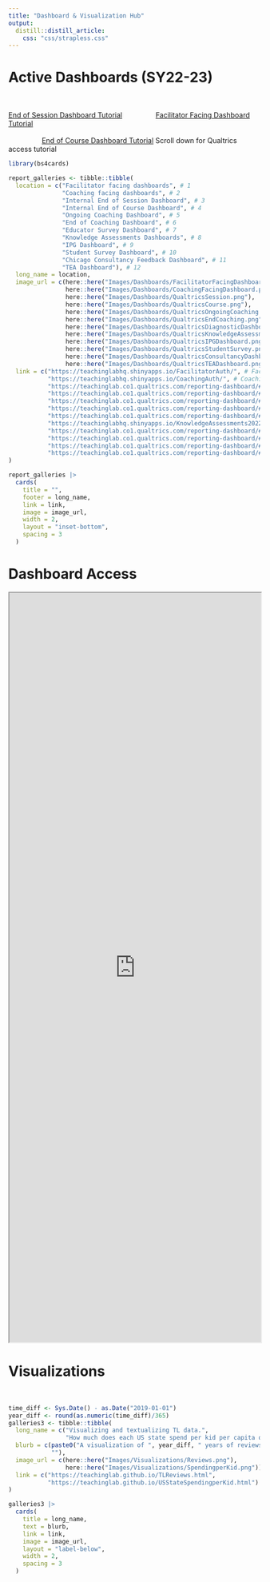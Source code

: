 ```yaml
---
title: "Dashboard & Visualization Hub"
output: 
  distill::distill_article:
    css: "css/strapless.css"
---
```


<!-- <base target="_blank"/> -->

# Active Dashboards (SY22-23)

<br>

<a href="https://youtu.be/mRBWfdjEv-4">End of Session Dashboard Tutorial</a>  &nbsp;&nbsp;&nbsp;&nbsp;&nbsp;&nbsp;&nbsp;&nbsp;&nbsp;&nbsp;&nbsp;&nbsp;&nbsp;&nbsp;&nbsp;&nbsp;<a href="https://youtu.be/dxE-PciN-ZY">Facilitator Facing Dashboard Tutorial</a>
<br>
<br>
&nbsp;&nbsp;&nbsp;&nbsp;&nbsp;&nbsp;&nbsp;&nbsp;&nbsp;&nbsp;&nbsp;&nbsp;&nbsp;&nbsp;&nbsp;&nbsp; <a href="https://youtu.be/KZsLENMy8cg">End of Course Dashboard Tutorial</a>    Scroll down for Qualtrics access tutorial

```r
library(bs4cards)

report_galleries <- tibble::tibble(
  location = c("Facilitator facing dashboards", # 1
               "Coaching facing dashboards", # 2
               "Internal End of Session Dashboard", # 3
               "Internal End of Course Dashboard", # 4
               "Ongoing Coaching Dashboard", # 5
               "End of Coaching Dashboard", # 6
               "Educator Survey Dashboard", # 7
               "Knowledge Assessments Dashboards", # 8
               "IPG Dashboard", # 9
               "Student Survey Dashboard", # 10
               "Chicago Consultancy Feedback Dashboard", # 11
               "TEA Dashboard"), # 12
  long_name = location,
  image_url = c(here::here("Images/Dashboards/FacilitatorFacingDashboard.png"),
                here::here("Images/Dashboards/CoachingFacingDashboard.png"),
                here::here("Images/Dashboards/QualtricsSession.png"),
                here::here("Images/Dashboards/QualtricsCourse.png"),
                here::here("Images/Dashboards/QualtricsOngoingCoaching.png"),
                here::here("Images/Dashboards/QualtricsEndCoaching.png"),
                here::here("Images/Dashboards/QualtricsDiagnosticDashboard.png"),
                here::here("Images/Dashboards/QualtricsKnowledgeAssessment.png"),
                here::here("Images/Dashboards/QualtricsIPGDashboard.png"),
                here::here("Images/Dashboards/QualtricsStudentSurvey.png"),
                here::here("Images/Dashboards/QualtricsConsultancyDashboard.png"),
                here::here("Images/Dashboards/QualtricsTEADashboard.png")),
  link = c("https://teachinglabhq.shinyapps.io/FacilitatorAuth/", # Facilitator board 1
           "https://teachinglabhq.shinyapps.io/CoachingAuth/", # Coaching board 2
           "https://teachinglab.co1.qualtrics.com/reporting-dashboard/#/dashboard/62cf1818b2bfe20010b73370", # End of Session 3
           "https://teachinglab.co1.qualtrics.com/reporting-dashboard/#/dashboard/62f3cbf2bcc32c0010a7db88?pageId=Page_a4a3fb0e-2d6a-402c-9008-b299c554fd57", # End of Course 4
           "https://teachinglab.co1.qualtrics.com/reporting-dashboard/#/dashboard/6317cbd1f9feca001046524d?pageId=Page_f76e2092-a99b-480c-a9dd-2c4bb5becaee", # Ongoing Coaching 5
           "https://teachinglab.co1.qualtrics.com/reporting-dashboard/#/dashboard/6318d897a3a583000f1518ba?pageId=Page_0998ca6d-2c3c-463e-baed-f5dc6fd22289", # End of Coaching 6
           "https://teachinglab.co1.qualtrics.com/reporting-dashboard/#/dashboard/63053d35379f890010cc456e?pageId=Page_fcc6840b-679e-4652-b50c-6a95853b5887", # Educator Survey 7
           "https://teachinglabhq.shinyapps.io/KnowledgeAssessments2022-2023/", # Knowledge Assessments 8
           "https://teachinglab.co1.qualtrics.com/reporting-dashboard/#/dashboard/6349bfbbb614690016a0b7b1", # Classroom Observations 9
           "https://teachinglab.co1.qualtrics.com/reporting-dashboard/#/dashboard/6345c33160c27c00166cb726?pageId=Page_ee9d1195-c476-4414-b1ab-ee2da2fdb4ce", # Student Survey 10
           "https://teachinglab.co1.qualtrics.com/reporting-dashboard/#/dashboard/630500d0663413001002f3e9", # Chicago Consultancy 11
           "https://teachinglab.co1.qualtrics.com/reporting-dashboard/#/dashboard/63bdf29afe66530014e58930?pageId=Page_03b58604-212c-4977-85d8-20a3a24eefac") # TEA Dashboard 12
)

report_galleries |>
  cards(
    title = "",
    footer = long_name,
    link = link,
    image = image_url,
    width = 2,
    layout = "inset-bottom",
    spacing = 3
  )
```

# Dashboard Access

<center>
<p align="center" class = "l-screen">

<iframe height = "1500px" width = "100%" class="l-screen-inset shaded" src="https://docs.google.com/document/d/e/2PACX-1vSjVRONZssfrEojC0cbGwLbJ8mNvKm4-Q1slQeCB1GoO665U_b5bRr7-7yx7KPvqHU8vUbPTnGQoogd/pub?embedded=true"></iframe>

</p>
</center>

# Visualizations

<br>

```r
time_diff <- Sys.Date() - as.Date("2019-01-01")
year_diff <- round(as.numeric(time_diff)/365)
galleries3 <- tibble::tibble(
  long_name = c("Visualizing and textualizing TL data.",
                "How much does each US state spend per kid per capita over time?"),
  blurb = c(paste0("A visualization of ", year_diff, " years of reviews of Teaching Lab courses by type of content."),
            ""),
  image_url = c(here::here("Images/Visualizations/Reviews.png"),
                here::here("Images/Visualizations/SpendingperKid.png")),
  link = c("https://teachinglab.github.io/TLReviews.html",
           "https://teachinglab.github.io/USStateSpendingperKid.html")
)

galleries3 |>
  cards(
    title = long_name,
    text = blurb,
    link = link,
    image = image_url,
    layout = "label-below", 
    width = 2,
    spacing = 3
  )
```

<!-- # Inactive Dashboards (SY21-22) -->

<!-- <br> -->

<!-- All dashboards require an @teachinglab.org email login to verify that access to the correct content is granted. -->

<!-- <br> -->

<!-- ```{r inactive-dashboards-21-22, echo = F, layout = "l-page"} -->
<!-- # bs4cards::use_strapless(here::here("css")) -->
<!-- galleries <- tibble::tibble( -->
<!--   location = c("Facilitator End of Session Survey Dashboard", -->
<!--                 "End of Session Surveys 2021-2022", -->
<!--                 "End of Course Surveys 2021-2022",  -->
<!--                 "Survey Responses per Partner", -->
<!--                 "Coaching Participant Feedback 2022"), -->
<!--   long_name = location, -->
<!--   image_url = c(here::here("Images/Dashboards/FacilitatorPersonalDashboard.png"), -->
<!--                 here::here("Images/Dashboards/SessionDashboard.png"), -->
<!--                 here::here("Images/Dashboards/CourseDashboard.png"), -->
<!--                 here::here("Images/Dashboards/DiagnosticResponses.png"), -->
<!--                 here::here("Images/Dashboards/DiagnosticResponses.png")), -->
<!--   link = c("https://teachinglabhq.shinyapps.io/PersonalFacilitator/", -->
<!--            "https://teachinglabhq.shinyapps.io/SessionSurvey/", -->
<!--            "https://teachinglabhq.shinyapps.io/CourseSurvey/", -->
<!--            "https://teachinglabhq.shinyapps.io/DiagnosticComplete/", -->
<!--            "https://teachinglabhq.shinyapps.io/CoachingParticipantFeedback/") -->
<!-- ) -->

<!-- galleries |> -->
<!--   cards( -->
<!--     title = "Inactive Dashboards SY21-22", -->
<!--     link = link, -->
<!--     footer = long_name, -->
<!--     image = image_url, -->
<!--     layout = "label-below",  -->
<!--     width = 2,  -->
<!--     spacing = 3 -->
<!--   ) -->
<!-- ``` -->

<!-- <br> -->


<!-- # Inactive Dashboards (Pre SY20-21) -->

<!-- <br> -->

<!-- ```{r inactive-dashboards-20-21, echo = F} -->
<!-- galleries2 <- tibble::tibble( -->
<!--   location = c("End of Session Surveys before SY21-22"), -->
<!--   long_name = location, -->
<!--   image_url = c(here::here("Images/Dashboards/CourseDashboard.png")), -->
<!--   link = c("https://teachinglabhq.shinyapps.io/ParticipantFeedback/") -->
<!-- ) -->

<!-- galleries2 |> -->
<!--   cards( -->
<!--     title = "Inactive Dashboards SY20-21", -->
<!--     link = link, -->
<!--     footer = long_name, -->
<!--     image = image_url, -->
<!--     layout = "label-below",  -->
<!--     width = 2,  -->
<!--     spacing = 3 -->
<!--   ) -->
<!-- ``` -->

<!-- <br> -->
